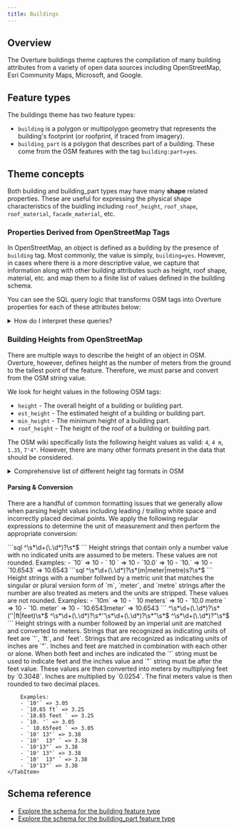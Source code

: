 ```yaml
---
title: Buildings
---
```



## Overview

The Overture buildings theme captures the compilation of many building attributes from a variety of open data sources including OpenStreetMap, Esri Community Maps, Microsoft, and Google.

## Feature types

The buildings theme has two feature types:

- `building` is a polygon or multipolygon geometry that represents the building's footprint (or roofprint, if traced from imagery).
- `building_part` is a polygon that describes part of a building. These come from the OSM features with the tag `building:part=yes`.

## Theme concepts

Both building and building_part types may have many **shape** related properties. These are useful for expressing the physical shape characteristics of the buidling including `roof_height`, `roof_shape`, `roof_material`, `facade_material`, etc.

### Properties Derived from OpenStreetMap Tags

In OpenStreetMap, an object is defined as a building by the presence of `building` tag. Most commonly, the value is simply, `building=yes`. However, in cases where there is a more descriptive value, we capture that information along with other building attributes such as height, roof shape, material, etc. and map them to a finite list of values defined in the building schema.

You can see the SQL query logic that transforms OSM tags into Overture properties for each of these attributes below:

<details>
    <summary>How do I interpret these queries?</summary>

    Each `WHEN` line in the `CASE` statement is a condition that defines the value of the Overture property. For example:
    ```sql
    WHEN lower(trim(element_at(tags, 'building'))) IN ('clinic','hospital') THEN 'medical'
    ```
    Here, `lower(trim(element_at(tags, 'building')))` is accessing the value of the `building` tag in OSM (and ensuring it is lowercase). Therefore, when either the `building=clinic` or `building=hospital` tag is present, the statement returns `medical`. In this case, this defines the **subtype** for a medical building.
</details>

<Tabs>
    <TabItem value="Subtype">
        <QueryBuilder query={OSMtoOvertureBuildingSubtype}></QueryBuilder>
    </TabItem>
    <TabItem value="Class">
        <QueryBuilder query={OSMtoOvertureBuildingClass}></QueryBuilder>
    </TabItem>
    <TabItem value="Facade">
        <QueryBuilder query={OSMtoOvertureBuildingFacade}></QueryBuilder>
    </TabItem>
    <TabItem value="Roof Shape">
        <QueryBuilder query={OSMtoOvertureBuildingRoofShape}></QueryBuilder>
    </TabItem>
    <TabItem value="Roof Material">
        <QueryBuilder query={OSMtoOvertureBuildingRoofMaterial}></QueryBuilder>
    </TabItem>
</Tabs>

### Building Heights from OpenStreetMap

There are multiple ways to describe the height of an object in OSM. Overture, however, defines height as the number of meters from the ground to the tallest point of the feature. Therefore, we must parse and convert from the OSM string value.

We look for height values in the following OSM tags:

- `height` - The overall height of a building or building part.
- `est_height` - The estimated height of a building or building part.
- `min_height` - The minimum height of a building part.
- `roof_height` - The height of the roof of a building or building part.

The OSM wiki specifically lists the following height values as valid: `4`, `4 m`, `1.35`, `7'4"`.  However, there are many other formats present in the data that should be considered.

<details>
    <summary>Comprehensive list of different height tag formats in OSM</summary>

As of June 2024:
| Format | Count |
|--------|-------|
| `X`| 16,222,092|
| `X m`| 615,927|
| `X meter`| 212|
| `X metre`| 2|
| `X'`| 142,366|
| `X ft`| 721|
| `X feet`| 7|
| `X'Y"`| 2,432|
| `X"` | 6|

</details>

#### Parsing & Conversion

There are a handful of common formatting issues that we generally allow when parsing height values including leading / trailing white space and incorrectly placed decimal points. We apply the following regular expressions to determine the unit of measurement and then perform the appropriate conversion:

<Tabs>
    <TabItem value="No Units">
        ```sql
        ^\s*\d+(\.\d*)?\s*$
        ```
        Height strings that contain only a number value with no indicated units are
        assumed to be meters. These values are not rounded.
        Examples:
        - `10` => 10
        - `   10  ` => 10
        - `10.0` => 10
        - `10.` => 10
        - `10.6543` => 10.6543
    </TabItem>
    <TabItem value="Metric">
        ```sql
        ^\s*\d+(\.\d*)?\s*(m|meter|metre)s?\s*$
        ```
        Height strings with a number follwed by a metric unit that matches the singular
        or plural version form of `m`, `meter`, and `metre` strings after the number are
        also treated as meters and the units are stripped. These values are not rounded.
        Examples:
        - `10m` => 10
        - ` 10 meters` => 10
        - `10.0 metre ` => 10
        - `10. meter` => 10
        - `10.6543meter` => 10.6543
    </TabItem>
    <TabItem value="Imperial">
        ```
        ^\s*\d+(\.\d*)?\s*(''|ft|feet)\s*$
        ^\s*\d+(\.\d*)?\s*''\s*\d+(\.\d*)?\s*"\s*$
        ^\s*\d+(\.\d*)?"\s*$
        ```
        Height strings with a number followed by an imperial unit are matched and converted to meters. Strings that are recognized as indicating units of feet are `'`, `ft`, and `feet`. Strings that are recognized as indicating units of inches are `"`. Inches and feet are matched in combination with each other or alone. When both feet and inches are indicated the `'` string must be used to indicate feet and the inches value and `"` string must be after the feet value. These values are then converted into meters by multiplying feet by `0.3048`. Inches are multiplied by `0.0254`. The final meters value is then rounded to two decimal places.

        Examples:
        - `10'` => 3.05
        - `10.65 ft` => 3.25
        - `10.65 feet ` => 3.25
        - `10. '` => 3.05
        - ` 10.65feet ` => 3.05
        - `10' 13"` => 3.38
        - `10'  13" ` => 3.38
        - `10'13"` => 3.38
        - `10' 13"` => 3.38
        - `10'  13" ` => 3.38
        - `10'13"` => 3.38
    </TabItem>
</Tabs>

## Schema reference

- [Explore the schema for the building feature type](/schema/reference/buildings/building)
- [Explore the schema for the building_part feature type](/schema/reference/buildings/building_part)
